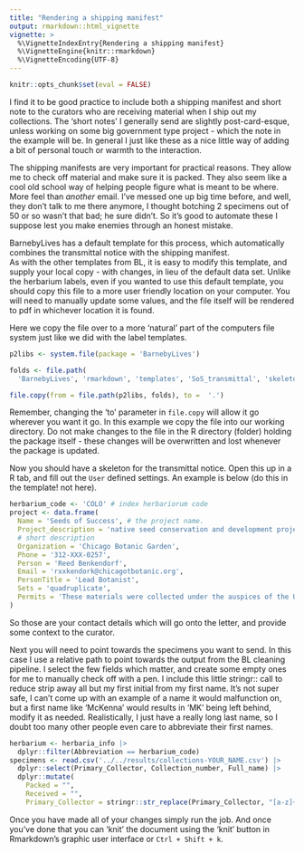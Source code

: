 ```yaml
---
title: "Rendering a shipping manifest"
output: rmarkdown::html_vignette
vignette: >
  %\VignetteIndexEntry{Rendering a shipping manifest}
  %\VignetteEngine{knitr::rmarkdown}
  %\VignetteEncoding{UTF-8}
---
```


```r
knitr::opts_chunk$set(eval = FALSE)
```

I find it to be good practice to include both a shipping manifest and short note to the curators who are receiving material when I ship out my collections. 
The 'short notes' I generally send are slightly post-card-esque, unless working on some big government type project - which the note in the example will be. 
In general I just like these as a nice little way of adding a bit of personal touch or warmth to the interaction. 

The shipping manifests are very important for practical reasons. 
They allow me to check off material and make sure it is packed. 
They also seem like a cool old school way of helping people figure what is meant to be where. 
More feel than *another* email. 
I've messed one up big time before, and well, they don't talk to me there anymore, I thought botching 2 specimens out of 50 or so wasn't that bad; he sure didn't. 
So it's good to automate these I suppose lest you make enemies through an honest mistake.  

BarnebyLives has a default template for this process, which automatically combines the transmittal notice with the shipping manifest.  
As with the other templates from BL, it is easy to modify this template, and supply your local copy - with changes, in lieu of the default data set. 
Unlike the herbarium labels, even if you wanted to use this default template, you should copy this file to a more user friendly location on your computer. 
You will need to manually update some values, and the file itself will be rendered to pdf in whichever location it is found. 

Here we copy the file over to a more 'natural' part of the computers file system just like we did with the label templates. 

```r
p2libs <- system.file(package = 'BarnebyLives')

folds <- file.path(
  'BarnebyLives', 'rmarkdown', 'templates', 'SoS_transmittal', 'skeleton', 'skeleton.Rmd')

file.copy(from = file.path(p2libs, folds), to =  '.')
```

Remember, changing the 'to' parameter in `file.copy` will allow it go wherever you want it go. 
In this example we copy the file into our working directory. 
Do not make changes to the file in the R directory (folder) holding the package itself - these changes will be overwritten and lost whenever the package is updated. 

Now you should have a skeleton for the transmittal notice. 
Open this up in a R tab, and fill out the `User` defined settings. 
An example is below (do this in the template! not here). 

```r
herbarium_code <- 'COLO' # index herbariorum code
project <- data.frame(
  Name = 'Seeds of Success', # the project name. 
  Project_description = 'native seed conservation and development project',
  # short description
  Organization = 'Chicago Botanic Garden',
  Phone = '312-XXX-0257',
  Person = 'Reed Benkendorf',
  Email = 'rxxkendork@chicagotbotanic.org',
  PersonTitle = 'Lead Botanist',
  Sets = 'quadruplicate',
  Permits = 'These materials were collected under the auspices of the US Department of Interiors Bureau of Land Management, unless noted otherwise.'
)
```

So those are your contact details which will go onto the letter, and provide some context to the curator. 

Next you will need to point towards the specimens you want to send. 
In this case I use a relative path to point towards the output from the BL cleaning pipeline. 
I select the few fields which matter, and create some empty ones for me to manually check off with a pen. 
I include this little stringr:: call to reduce strip away all but my first initial from my first name. 
It's not super safe, I can't come up with an example of a name it would malfunction on, but a first name like 'McKenna' would results in 'MK' being left behind, modify it as needed. 
Realistically, I just have a really long last name, so I doubt too many other people even care to abbreviate their first names. 

```r
herbarium <- herbaria_info |> 
  dplyr::filter(Abbreviation == herbarium_code)
specimens <- read.csv('../../results/collections-YOUR_NAME.csv') |>
  dplyr::select(Primary_Collector, Collection_number, Full_name) |> 
  dplyr::mutate(
    Packed = "", 
    Received = "", 
    Primary_Collector = stringr::str_replace(Primary_Collector, "[a-z]+", ".")) 
```

Once you have made all of your changes simply run the job. 
And once you've done that you can 'knit' the document using the 'knit' button in Rmarkdown's graphic user interface or `Ctrl + Shift + k`. 
